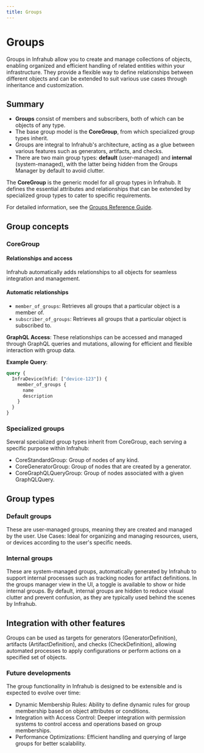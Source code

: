 ```yaml
---
title: Groups
---
```


# Groups

Groups in Infrahub allow you to create and manage collections of objects, enabling organized and efficient handling of related entities within your infrastructure. They provide a flexible way to define relationships between different objects and can be extended to suit various use cases through inheritance and customization.

## Summary

- **Groups** consist of members and subscribers, both of which can be objects of any type.
- The base group model is the **CoreGroup**, from which specialized group types inherit.
- Groups are integral to Infrahub's architecture, acting as a glue between various features such as generators, artifacts, and checks.
- There are two main group types: **default** (user-managed) and **internal** (system-managed), with the latter being hidden from the Groups Manager by default to avoid clutter.

The **CoreGroup** is the generic model for all group types in Infrahub. It defines the essential attributes and relationships that can be extended by specialized group types to cater to specific requirements.

For detailed information, see the [Groups Reference Guide](/reference/schema/groups).

## Group concepts

### CoreGroup

#### Relationships and access

Infrahub automatically adds relationships to all objects for seamless integration and management.

#### Automatic relationships

- `member_of_groups`: Retrieves all groups that a particular object is a member of.
- `subscriber_of_groups`: Retrieves all groups that a particular object is subscribed to.

**GraphQL Access**: These relationships can be accessed and managed through GraphQL queries and mutations, allowing for efficient and flexible interaction with group data.

**Example Query**:

```graphql
query {
  InfraDevice(hfid: ["device-123"]) {
    member_of_groups {
      name
      description
    }
  }
}
```

### Specialized groups

Several specialized group types inherit from CoreGroup, each serving a specific purpose within Infrahub:

- CoreStandardGroup: Group of nodes of any kind.
- CoreGeneratorGroup: Group of nodes that are created by a generator.
- CoreGraphQLQueryGroup: Group of nodes associated with a given GraphQLQuery.

## Group types

### Default groups

These are user-managed groups, meaning they are created and managed by the user.
Use Cases: Ideal for organizing and managing resources, users, or devices according to the user's specific needs.

### Internal groups

These are system-managed groups, automatically generated by Infrahub to support internal processes such as tracking nodes for artifact definitions.
In the groups manager view in the UI, a toggle is available to show or hide internal groups. By default, internal groups are hidden to reduce visual clutter and prevent confusion, as they are typically used behind the scenes by Infrahub.

## Integration with other features

Groups can be used as targets for generators (GeneratorDefinition), artifacts (ArtifactDefinition), and checks (CheckDefinition), allowing automated processes to apply configurations or perform actions on a specified set of objects.

### Future developments

The group functionality in Infrahub is designed to be extensible and is expected to evolve over time:

- Dynamic Membership Rules: Ability to define dynamic rules for group membership based on object attributes or conditions.
- Integration with Access Control: Deeper integration with permission systems to control access and operations based on group memberships.
- Performance Optimizations: Efficient handling and querying of large groups for better scalability.

